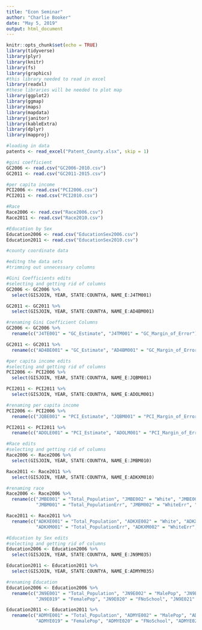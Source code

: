 ```yaml
---
title: "Econ Seminar"
author: "Charlie Booker"
date: "May 5, 2019"
output: html_document
---
```


```r
knitr::opts_chunk$set(echo = TRUE)
library(tidyverse)
library(plyr)
library(knitr)
library(fs)
library(graphics)
#this library needed to read in excel
library(readxl)
#these libraries will be needed to plot map
library(ggplot2)
library(ggmap)
library(maps)
library(mapdata)
library(janitor)
library(kableExtra)
library(dplyr)
library(mapproj)
```

```r
#loading in data
patents <- read_excel("Patent_County.xlsx", skip = 1)

#gini coefficient
GC2006 <- read.csv("GC2006-2010.csv")
GC2011 <- read.csv("GC2011-2015.csv")

#per capita income
PCI2006 <- read.csv("PCI2006.csv")
PCI2011 <- read.csv("PCI2010.csv")

#Race
Race2006 <- read.csv("Race2006.csv")
Race2011 <- read.csv("Race2010.csv")

#Education by Sex
Education2006 <- read.csv("EducationSex2006.csv")
Education2011 <- read.csv("EducationSex2010.csv")

#county coordinate data

```

```r
#editng the data sets
#trimming out unnecessary columns
```


```r
#Gini Coefficients edits
#selecting and getting rid of columns
GC2006 <- GC2006 %>%
  select(GISJOIN, YEAR, STATE:COUNTYA, NAME_E:J4TM001)

GC2011 <- GC2011 %>%
  select(GISJOIN, YEAR, STATE:COUNTYA, NAME_E:AD4BM001)

#renaming Gini Coefficient Columns
GC2006 <- GC2006 %>%
  rename(c("J4TE001" = "GC_Estimate", "J4TM001" = "GC_Margin_of_Error"))

GC2011 <- GC2011 %>% 
  rename(c("AD4BE001" = "GC_Estimate", "AD4BM001" = "GC_Margin_of_Error"))
```

```r
#per capita income edits
#selecting and getting rid of columns
PCI2006 <- PCI2006 %>%
  select(GISJOIN, YEAR, STATE:COUNTYA, NAME_E:JQBM001)

PCI2011 <- PCI2011 %>%
  select(GISJOIN, YEAR, STATE:COUNTYA, NAME_E:ADOLM001)

#renaming per capita income
PCI2006 <- PCI2006 %>%
  rename(c("JQBE001" = "PCI_Estimate", "JQBM001" = "PCI_Margin_of_Error"))

PCI2011 <- PCI2011 %>%
  rename(c("ADOLE001" = "PCI_Estimate", "ADOLM001" = "PCI_Margin_of_Error"))
```

```r
#Race edits
#selecting and getting rid of columns
Race2006 <- Race2006 %>%
  select(GISJOIN, YEAR, STATE:COUNTYA, NAME_E:JMBM010)

Race2011 <- Race2011 %>%
  select(GISJOIN, YEAR, STATE:COUNTYA, NAME_E:ADKXM010)

#renaming race
Race2006 <- Race2006 %>%
  rename(c("JMBE001" = "Total_Population", "JMBE002" = "White", "JMBE003" = "Black", "JMBE004" = "Native_American", "JMBE005" = "Asian", "JMBE006" = "Pacific", "JMBE007" = "Some_Other", "JMBE008" = "Two_or_More", "JMBE009" = "Two_or_More_Some_Other", "JMBE010" = "Three_or_More",
           "JMBM001" = "Total_PopulationErr", "JMBM002" = "WhiteErr", "JMBM003" = "BlackErr", "JMBM004" = "Native_AmericanErr", "JMBM005" = "AsianErr", "JMBM006" = "PacificErr", "JMBM007" = "Some_OtherErr", "JMBM008" = "Two_or_MoreErr", "JMBM009" = "Two_or_More_Some_OtherErr", "JMBM010" = "Three_or_MoreErr"))

Race2011 <- Race2011 %>%
  rename(c("ADKXE001" = "Total_Population", "ADKXE002" = "White", "ADKXE003" = "Black", "ADKXE004" = "Native_American", "ADKXE005" = "Asian", "ADKXE006" = "Pacific", "ADKXE007" = "Some_Other", "ADKXE008" = "Two_or_More", "ADKXE009" = "Two_or_More_Some_Other", "ADKXE010" = "Three_or_More",
           "ADKXM001" = "Total_PopulationErr", "ADKXM002" = "WhiteErr", "ADKXM003" = "BlackErr", "ADKXM004" = "Native_AmericanErr", "ADKXM005" = "AsianErr", "ADKXM006" = "PacificErr", "ADKXM007" = "Some_OtherErr", "ADKXM008" = "Two_or_MoreErr", "ADKXM009" = "Two_or_More_Some_OtherErr", "ADKXM010" = "Three_or_MoreErr"))
```

```r
#Education by Sex edits
#selecting and getting rid of columns
Education2006 <- Education2006 %>%
  select(GISJOIN, YEAR, STATE:COUNTYA, NAME_E:JN9M035)

Education2011 <- Education2011 %>%
  select(GISJOIN, YEAR, STATE:COUNTYA, NAME_E:ADMYM035)

#renaming Education
Education2006 <- Education2006 %>%
  rename(c("JN9E001" = "Total_Population", "JN9E002" = "MalePop", "JN9E003" = "MNoSchool", "JN9E004" = "M4thGrade", "JN9E005" = "M5thGrade", "JN9E006" = "M7thGrade", "JN9E007" = "M9thGrade", "JN9E008" = "M10thGrade", "JN9E009" = "M11thGrade", "JN9E010" = "M12thGrade", "JN9E011" = "MHighSchoolGrad", "JN9E012" = "MSomeCollege1", "JN9E013" = "MSomeCollege1Plus", "JN9E014" = "MAssociate", "JN9E015" = "MBachelor", "JN9E016" = "MMaster", "JN9E017" = "MProfessional", "JN9E018" = "MDoctorate",
           "JN9E019" = "FemalePop", "JN9E020" = "FNoSchool", "JN9E021" = "F4thGrade", "JN9E022" = "F5thGrade", "JN9E023" = "F7thGrade", "JN9E024" = "F9thGrade", "JN9E025" = "F10thGrade", "JN9E026" = "F11thGrade", "JN9E027" = "F12thGrade", "JN9E028" = "FHighSchoolGrad", "JN9E029" = "FSomeCollege1", "JN9E030" = "FSomeCollege1Plus", "JN9E031" = "FAssociate", "JN9E032" = "FBachelor", "JN9E033" = "FMaster", "JN9E034" = "FProfessional", "JN9E035" = "FDoctorate"))

Education2011 <- Education2011 %>%
  rename(c("ADMYE001" = "Total_Population", "ADMYE002" = "MalePop", "ADMYE003" = "MNoSchool", "ADMYE004" = "M4thGrade", "ADMYE005" = "M5thGrade", "ADMYE006" = "M7thGrade", "ADMYE007" = "M9thGrade", "ADMYE008" = "M10thGrade", "ADMYE009" = "M11thGrade", "ADMYE010" = "M12thGrade", "ADMYE011" = "MHighSchoolGrad", "ADMYE012" = "MSomeCollege1", "ADMYE013" = "MSomeCollege1Plus", "ADMYE014" = "MAssociate", "ADMYE015" = "MBachelor", "ADMYE016" = "MMaster", "ADMYE017" = "MProfessional", "ADMYE018" = "MDoctorate",
           "ADMYE019" = "FemalePop", "ADMYE020" = "FNoSchool", "ADMYE021" = "F4thGrade", "ADMYE022" = "F5thGrade", "ADMYE023" = "F7thGrade", "ADMYE024" = "F9thGrade", "ADMYE025" = "F10thGrade", "ADMYE026" = "F11thGrade", "ADMYE027" = "F12thGrade", "ADMYE028" = "FHighSchoolGrad", "ADMYE029" = "FSomeCollege1", "ADMYE030" = "FSomeCollege1Plus", "ADMYE031" = "FAssociate", "ADMYE032" = "FBachelor", "ADMYE033" = "FMaster", "ADMYE034" = "FProfessional", "ADMYE035" = "FDoctorate"))
```

